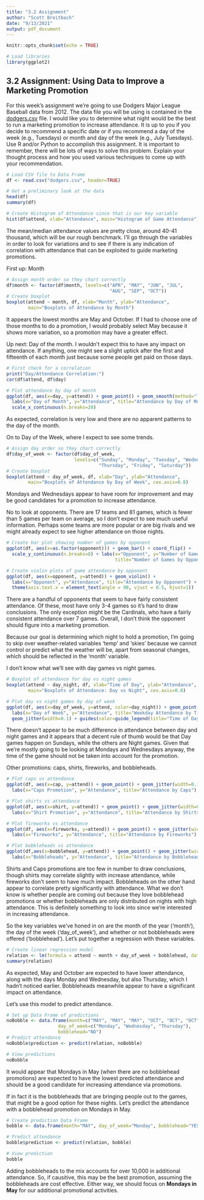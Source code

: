 ```yaml
---
title: "3.2 Assignment"
author: "Scott Breitbach"
date: "9/13/2021"
output: pdf_document
---
```


```r
knitr::opts_chunk$set(echo = TRUE)

# Load libraries
library(ggplot2)
```

## 3.2 Assignment: Using Data to Improve a Marketing Promotion

For this week’s assignment we're going to use Dodgers Major League Baseball data from 2012. The data file you will be using is contained in the [dodgers.csv](http://content.bellevue.edu/cst/dsc/630/dodgers.csv) file. I would like you to determine what night would be the best to run a marketing promotion to increase attendance. It is up to you if you decide to recommend a specific date or if you  recommend a day of the week (e.g., Tuesdays) or month and day of the week (e.g., July Tuesdays). Use R and/or Python to accomplish this assignment. It is important to remember, there will be lots of ways to solve this problem. Explain your thought process and how you used various techniques to come up with your recommendation.

```r
# Load CSV file to Data Frame
df <- read.csv("dodgers.csv", header=TRUE)

# Get a preliminary look at the data
head(df)
summary(df)

# Create Histogram of Attendance since that is our key variable
hist(df$attend, xlab="Attendance", main="Histogram of Game Attendance")
```

The mean/median attendance values are pretty close, around 40-41 thousand, which will be our rough benchmark. I'll go through the variables in order to look for variations and to see if there is any indication of correlation with attendance that can be exploited to guide marketing promotions.  

First up: Month

```r
# Assign month order so they chart correctly
df$month <- factor(df$month, levels=c("APR", "MAY", "JUN", "JUL", 
                                      "AUG", "SEP", "OCT"))
# Create boxplot
boxplot(attend ~ month, df, xlab="Month", ylab="Attendance", 
        main="Boxplots of Attendance by Month")
```

It appears the lowest months are May and October. If I had to choose one of those months to do a promotion, I would probably select May because it shows more variation, so a promotion may have a greater effect.

Up next: Day of the month. I wouldn't expect this to have any impact on attendance. If anything, one might see a slight uptick after the first and fifteenth of each month just because some people get paid on those days.

```r
# First check for a correlation
print("Day/Attendance Correlation:")
cor(df$attend, df$day)

# Plot attendance by day of month
ggplot(df, aes(x=day, y=attend)) + geom_point() + geom_smooth(method="lm") + 
  labs(x="Day of Month", y="Attendance", title="Attendance by Day of Month") + 
  scale_x_continuous(n.breaks=20)
```

As expected, correlation is very low and there are no apparent patterns to the day of the month.

On to Day of the Week, where I expect to see some trends.

```r
# Assign day order so they chart correctly
df$day_of_week <- factor(df$day_of_week, 
                         levels=c("Sunday", "Monday", "Tuesday", "Wednesday",
                                  "Thursday", "Friday", "Saturday"))
# Create boxplot
boxplot(attend ~ day_of_week, df, xlab="Day", ylab="Attendance", 
        main="Boxplots of Attendance by Day of Week", cex.axis=0.8)
```

Mondays and Wednesdays appear to have room for improvement and may be good candidates for a promotion to increase attendance.

No to look at opponents. There are 17 teams and 81 games, which is fewer than 5 games per team on average, so I don't expect to see much useful information. Perhaps some teams are more popular or are big rivals and we might already expect to see higher attendance on those nights.

```r
# Create bar plot showing number of games by opponent
ggplot(df, aes(x=as.factor(opponent))) + geom_bar() + coord_flip() + 
  scale_y_continuous(n.breaks=8) + labs(x="Opponent", y="Number of Games", 
                                        title="Number of Games by Opponent")

# Create violin plots of game attendance by opponent
ggplot(df, aes(x=opponent, y=attend)) + geom_violin() + 
  labs(x="Opponent", y="Attendance", title="Attendance by Opponent") + 
  theme(axis.text.x = element_text(angle = 90, vjust = 0.5, hjust=1))
```

There are a handful of opponents that seem to have fairly consistent attendance. Of these, most have only 3-4 games so it's hard to draw conclusions. The only exception might be the Cardinals, who have a fairly consistent attendance over 7 games. Overall, I don't think the opponent should figure into a marketing promotion.

Because our goal is determining which night to hold a promotion, I'm going to skip over weather-related variables 'temp' and 'skies' because we cannot control or predict what the weather will be, apart from seasonal changes, which should be reflected in the 'month' variable.

I don't know what we'll see with day games vs night games.

```r
# Boxplot of attendance for day vs night games
boxplot(attend ~ day_night, df, xlab="Time of Day", ylab="Attendance", 
        main="Boxplots of Attendance: Day vs Night", cex.axis=0.8)

# Plot day vs night games by day of week
ggplot(df, aes(x=day_of_week, y=attend, color=day_night)) + geom_point() +
  labs(x="Day of Week", y="Attendance", title="Weekday Attendance by Time") + 
  geom_jitter(width=0.1) + guides(color=guide_legend(title="Time of Day"))
```

There doesn't appear to be much difference in attendance between day and night games and it appears that a decent rule of thumb would be that Day games happen on Sundays, while the others are Night games. Given that we're mostly going to be looking at Mondays and Wednesdays anyway, the time of the game should not be taken into account for the promotion.

Other promotions: caps, shirts, fireworks, and bobbleheads.

```r
# Plot caps vs attendance
ggplot(df, aes(x=cap, y=attend)) + geom_point() + geom_jitter(width=0.1) +
  labs(x="Caps Promotion", y="Attendance", title="Attendance by Caps")

# Plot shirts vs attendance
ggplot(df, aes(x=shirt, y=attend)) + geom_point() + geom_jitter(width=0.1) +
  labs(x="Shirt Promotion", y="Attendance", title="Attendance by Shirts")

# Plot fireworks vs attendance
ggplot(df, aes(x=fireworks, y=attend)) + geom_point() + geom_jitter(width=0.1) +
  labs(x="Fireworks", y="Attendance", title="Attendance by Fireworks")

# Plot bobbleheads vs attendance
ggplot(df,aes(x=bobblehead, y=attend)) + geom_point() + geom_jitter(width=0.1) +
  labs(x="Bobbleheads", y="Attendance", title="Attendance by Bobbleheads")
```

Shirts and Caps promotions are too few in number to draw conclusions, though shirts may correlate slightly with increase attendance, while fireworks don't seem to have much impact. Bobbleheads on the other hand appear to correlate pretty significantly with attendance. What we don't know is whether people are coming out because they love bobblehead promotions or whether bobbleheads are only distributed on nights with high attendance. This is definitely something to look into since we're interested in increasing attendance.

So the key variables we've honed in on are the month of the year ('month'), the day of the week ('day_of_week'), and whether or not bobbleheads were offered ('bobblehead'). Let's put together a regression with these variables.

```r
# Create linear regression model
relation <- lm(formula = attend ~ month + day_of_week + bobblehead, data = df)
summary(relation)
```

As expected, May and October are expected to have lower attendance, along with the days Monday and Wednesday, but also Thursday, which I hadn't noticed earlier. Bobbleheads meanwhile appear to have a significant impact on attendance.

Let's use this model to predict attendance.

```r
# Set up Data Frame of predictions
noBobble <- data.frame(month=c("MAY", "MAY", "MAY", "OCT", "OCT", "OCT"), 
                   day_of_week=c("Monday", "Wednesday", "Thursday"),
                   bobblehead="NO")
# Predict attendance
noBobble$prediction <- predict(relation, noBobble)

# View predictions
noBobble
```

It would appear that Mondays in May (when there are no bobblehead promotions) are expected to have the lowest predicted attendance and should be a good candidate for increasing attendance via promotions. 

If in fact it is the bobbleheads that are bringing people out to the games, that might be a good option for these nights. Let's predict the attendance with a bobblehead promotion on Mondays in May.

``` r
# Create prediction Data Frame
bobble <- data.frame(month="MAY", day_of_week="Monday", bobblehead="YES")

# Predict attendance
bobble$prediction <- predict(relation, bobble)

# View prediction
bobble
```

Adding bobbleheads to the mix accounts for over 10,000 in additional attendance. So, if causitive, this may be the best promotion, assuming the bobbleheads are cost effective. Either way, we should focus on **Mondays in May** for our additional promotional activities.
